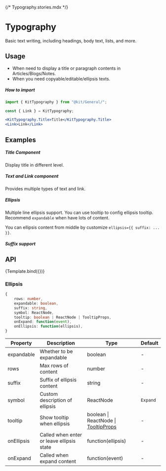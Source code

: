 {/* Typography.stories.mdx */}




<Meta title="Design System/General/Typography" argTypes={argTypes} />

# Typography

Basic text writing, including headings, body text, lists, and more.

## Usage

-   When need to display a title or paragraph contents in Articles/Blogs/Notes.
-   When you need copyable/editable/ellipsis texts.

##### How to import
```jsx
import { KitTypography } from "@kit/General/";

const { Link } = KitTypography;

<KitTypography.Title>Title</KitTypography.Title>
<Link>Link</Link>
```

## Examples

##### Title Component

Display title in different level.


<CustomCanvas content={Exemples.Basic} source={Sources.Basic} />

##### Text and Link component

Provides multiple types of text and link.

<CustomCanvas content={Exemples.TextLink} source={Sources.TextLink} />

##### Ellipsis

Multiple line ellipsis support. You can use tooltip to config ellipsis tooltip. Recommend `expandable` when have lots of content.

<CustomCanvas content={Exemples.Ellispis} source={Sources.Ellispis} />

You can ellipsis content from middle by customize `ellipsis={{ suffix: ... }}`.

<CustomCanvas content={Exemples.SuffixEllipsis} source={Sources.SuffixEllipsis} />

##### Suffix support

<CustomCanvas content={Exemples.Suffix} source={Sources.Suffix} />

## API

<Canvas>
    <Story name="Typography">{Template.bind({})}</Story>
</Canvas>

<Controls story="Typography" />

### Ellipsis

```typescript
{
    rows: number,
    expandable: boolean,
    suffix: string,
    symbol: ReactNode,
    tooltip: boolean | ReactNode | TooltipProps,
    onExpand: function(event),
    onEllipsis: function(ellipsis),
}
```

| Property   | Description                               | Type                                                             | Default  |
| ---------- | ----------------------------------------- | ---------------------------------------------------------------- | -------- |
| expandable | Whether to be expandable                  | boolean                                                          | -        |
| rows       | Max rows of content                       | number                                                           | -        |
| suffix     | Suffix of ellipsis content                | string                                                           | -        |
| symbol     | Custom description of ellipsis            | ReactNode                                                        | `Expand` |
| tooltip    | Show tooltip when ellipsis                | boolean \| ReactNode \| [TooltipProps](/components/tooltip/#api) | -        |
| onEllipsis | Called when enter or leave ellipsis state | function(ellipsis)                                               | -        |
| onExpand   | Called when expand content                | function(event)                                                  | -        |
